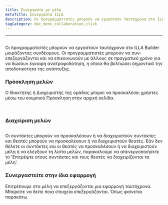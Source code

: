 ```yaml
---
title: Συνεργασία με μέλη
metaTitle: Συνεργασία ILLA
description: Οι προγραμματιστές μπορούν να εργαστούν ταυτόχρονα στο ILLA Builder μοιράζοντας συνδέσμους. Οι προγραμματιστές μπορούν να συν-επεξεργάζονται και να επικοινωνούν με άλλους σε πραγματικό χρόνο για να δώσουν έγκαιρη ανατροφοδότηση, η οποία θα βελτιώσει σημαντικά την αποδοτικότητα της ανάπτυξης.
tagCategory: doc_menu_collaboration_click
---
```


* * *

## <Heading hidden>Συνεργασία με μέλη</Heading>

Οι προγραμματιστές μπορούν να εργαστούν ταυτόχρονα στο ILLA Builder μοιράζοντας συνδέσμους. Οι προγραμματιστές μπορούν να συν-επεξεργάζονται και να επικοινωνούν με άλλους σε πραγματικό χρόνο για να δώσουν έγκαιρη ανατροφοδότηση, η οποία θα βελτιώσει σημαντικά την αποδοτικότητα της ανάπτυξης.

### Πρόσκληση μελών

Ο Ιδιοκτήτης ή Διαχειριστής της ομάδας μπορεί να προσκαλέσει χρήστες μέσω του κουμπιού Πρόσκληση στην αρχική σελίδα. 

<img src='https://cdn.illacloud.com/official-website/img/docs/assemble/collaboration.png' alt="" />

<img src='https://cdn.illacloud.com/official-website/img/docs/assemble/collaboration(1).png' alt="" />

### Διαχείριση μελών

<img src='https://cdn.illacloud.com/official-website/img/docs/assemble/collaboration(2).png' alt="" />

Οι συντάκτες μπορούν να προσκαλέσουν ή να διαχειριστούν συντάκτες και θεατές μπορούν να προσκαλέσουν ή να διαχειριστούν θεατές. Εάν δεν θέλετε οι συντάκτες και οι θεατές να προσκαλέσουν ή να διαχειριστούν μέλη ή να ελέγξουν τη λίστα μελών, παρακαλούμε να απενεργοποιήσετε το 'Επιτρέψτε στους συντάκτες και τους θεατές να διαχειρίζονται τα μέλη'.

### Συνεργαστείτε στην ίδια εφαρμογή

Επιτρέπουμε στα μέλη να επεξεργάζονται μια εφαρμογή ταυτόχρονα. Μπορείτε να δείτε ποια στοιχεία επεξεργάζονται. Όπως φαίνεται παρακάτω. 

<img src='https://cdn.illacloud.com/official-website/img/docs/assemble/collaboration(3).png' alt="" />

